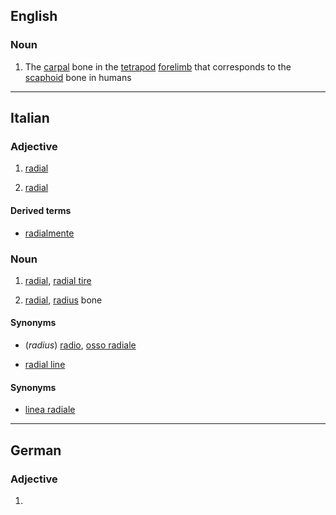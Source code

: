 ==English==

===Noun===
{{en-noun|radialia}}

# The [[carpal]] bone in the [[tetrapod]] [[forelimb]] that corresponds to the [[scaphoid]] bone in humans

----

==Italian==

===Adjective===
{{it-adj|radial|e|i}}

# {{lb|it|biology|geometry|physics}} [[radial]]
# {{lb|it|skeleton}} [[radial]]

====Derived terms====
* [[radialmente]]

===Noun===
{{it-noun|m}}

# [[radial]], [[radial tire]]
# {{lb|it|skeleton}} [[radial]], [[radius]] bone

====Synonyms====
* (''radius'') [[radio#Italian|radio]], [[osso radiale]]

{{it-noun|f}}

* {{lb|it|geometry}} [[radial line]]

====Synonyms====
* [[linea radiale]]

----
==German==

===Adjective===
{{head|de|adjective form}}

# {{inflected form of|radial|lang=de}}
{{rfc-auto}}